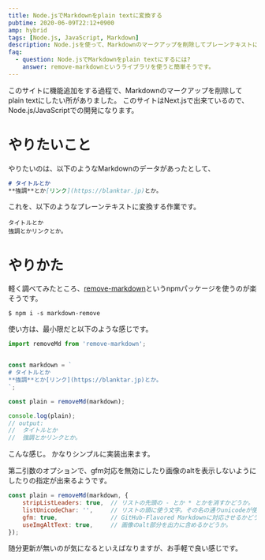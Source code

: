 ```yaml
---
title: Node.jsでMarkdownをplain textに変換する
pubtime: 2020-06-09T22:12+0900
amp: hybrid
tags: [Node.js, JavaScript, Markdown]
description: Node.jsを使って、Markdownのマークアップを削除してプレーンテキストに変換する方法です。依存関係は無いようなので、ブラウザでも動くはずです。
faq:
  - question: Node.jsでMarkdownをplain textにするには?
    answer: remove-markdownというライブラリを使うと簡単そうです。
---
```


このサイトに機能追加をする過程で、Markdownのマークアップを削除してplain textにしたい所がありました。
このサイトはNext.jsで出来ているので、Node.js/JavaScriptでの開発になります。


# やりたいこと

やりたいのは、以下のようなMarkdownのデータがあったとして、

``` markdown
# タイトルとか
**強調**とか[リンク](https://blanktar.jp)とか。
```

これを、以下のようなプレーンテキストに変換する作業です。

```
タイトルとか
強調とかリンクとか。
```


# やりかた

軽く調べてみたところ、[remove-markdown](https://www.npmjs.com/package/remove-markdown)というnpmパッケージを使うのが楽そうです。

``` shell
$ npm i -s markdown-remove
```

使い方は、最小限だと以下のような感じです。

``` javascript
import removeMd from 'remove-markdown';


const markdown = `
# タイトルとか
**強調**とか[リンク](https://blanktar.jp)とか。
`;

const plain = removeMd(markdown);

console.log(plain);
// output:
//  タイトルとか
//  強調とかリンクとか。
```

こんな感じ。
かなりシンプルに実装出来ます。

第二引数のオプションで、gfm対応を無効にしたり画像のaltを表示しないようにしたりの指定が出来るようです。

``` javascript
const plain = removeMd(markdown, {
    stripListLeaders: true,  // リストの先頭の - とか * とかを消すかどうか。
    listUnicodeChar: '',     // リストの頭に使う文字。その名の通りunicodeが使える。
    gfm: true,               // GitHub-Flavored Markdownに対応させるかどうか。
    useImgAltText: true,     // 画像のalt部分を出力に含めるかどうか。
});
```

随分更新が無いのが気になるといえばなりますが、お手軽で良い感じです。
